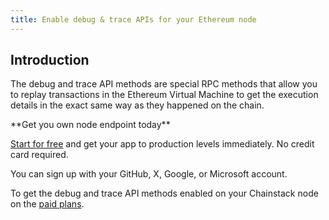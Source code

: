 ---
title: Enable debug & trace APIs for your Ethereum node
---

## Introduction

The debug and trace API methods are special RPC methods that allow you to replay transactions in the Ethereum Virtual Machine to get the execution details in the exact same way as they happened on the chain.

<Check>
**Get you own node endpoint today**

[Start for free](https://console.chainstack.com/) and get your app to production levels immediately. No credit card required.

You can sign up with your GitHub, X, Google, or Microsoft account.
</Check>


To get the debug and trace API methods enabled on your Chainstack node on the [paid plans](/docs/manage-your-billing#manage-your-organization-subscription-plan-and-support-level).
